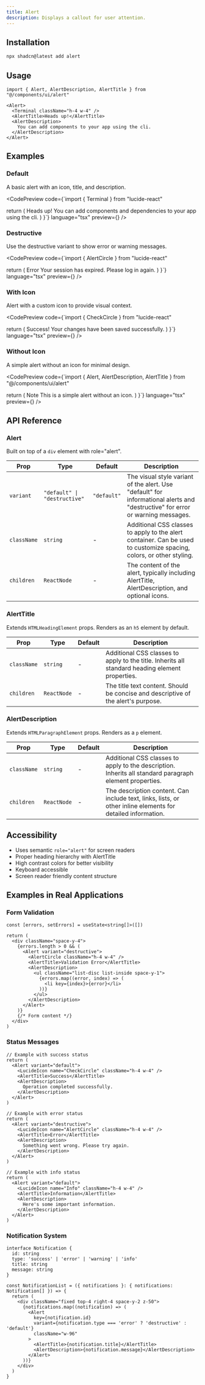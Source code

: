 ```yaml
---
title: Alert
description: Displays a callout for user attention.
---
```


## Installation

```bash
npx shadcn@latest add alert
```

## Usage

```tsx
import { Alert, AlertDescription, AlertTitle } from "@/components/ui/alert"
```

```tsx
<Alert>
  <Terminal className="h-4 w-4" />
  <AlertTitle>Heads up!</AlertTitle>
  <AlertDescription>
    You can add components to your app using the cli.
  </AlertDescription>
</Alert>
```

## Examples

### Default

A basic alert with an icon, title, and description.

<CodePreview 
  code={`import { Terminal } from "lucide-react"

  return (
    <Alert>
      <Terminal className="h-4 w-4" />
      <AlertTitle>Heads up!</AlertTitle>
      <AlertDescription>
        You can add components and dependencies to your app using the cli.
      </AlertDescription>
    </Alert>
  )
}`} 
  language="tsx" 
  preview={<AlertDemo />} 
/>

### Destructive

Use the destructive variant to show error or warning messages.

<CodePreview 
  code={`import { AlertCircle } from "lucide-react"

  return (
    <Alert variant="destructive">
      <AlertCircle className="h-4 w-4" />
      <AlertTitle>Error</AlertTitle>
      <AlertDescription>
        Your session has expired. Please log in again.
      </AlertDescription>
    </Alert>
  )
}`} 
  language="tsx" 
  preview={<AlertDestructive />} 
/>

### With Icon

Alert with a custom icon to provide visual context.

<CodePreview 
  code={`import { CheckCircle } from "lucide-react"

  return (
    <Alert>
      <CheckCircle className="h-4 w-4" />
      <AlertTitle>Success!</AlertTitle>
      <AlertDescription>
        Your changes have been saved successfully.
      </AlertDescription>
    </Alert>
  )
}`} 
  language="tsx" 
  preview={<AlertWithIcon />} 
/>

### Without Icon

A simple alert without an icon for minimal design.

<CodePreview 
  code={`import { Alert, AlertDescription, AlertTitle } from "@/components/ui/alert"

  return (
    <Alert>
      <AlertTitle>Note</AlertTitle>
      <AlertDescription>
        This is a simple alert without an icon.
      </AlertDescription>
    </Alert>
  )
}`} 
  language="tsx" 
  preview={<AlertWithoutIcon />} 
/>

## API Reference

### Alert

Built on top of a `div` element with role="alert".

| Prop | Type | Default | Description |
| --- | --- | --- | --- |
| `variant` | `"default" \| "destructive"` | `"default"` | The visual style variant of the alert. Use "default" for informational alerts and "destructive" for error or warning messages. |
| `className` | `string` | - | Additional CSS classes to apply to the alert container. Can be used to customize spacing, colors, or other styling. |
| `children` | `ReactNode` | - | The content of the alert, typically including AlertTitle, AlertDescription, and optional icons. |

### AlertTitle

Extends `HTMLHeadingElement` props. Renders as an `h5` element by default.

| Prop | Type | Default | Description |
| --- | --- | --- | --- |
| `className` | `string` | - | Additional CSS classes to apply to the title. Inherits all standard heading element properties. |
| `children` | `ReactNode` | - | The title text content. Should be concise and descriptive of the alert's purpose. |

### AlertDescription

Extends `HTMLParagraphElement` props. Renders as a `p` element.

| Prop | Type | Default | Description |
| --- | --- | --- | --- |
| `className` | `string` | - | Additional CSS classes to apply to the description. Inherits all standard paragraph element properties. |
| `children` | `ReactNode` | - | The description content. Can include text, links, lists, or other inline elements for detailed information. |

## Accessibility

- Uses semantic `role="alert"` for screen readers
- Proper heading hierarchy with AlertTitle
- High contrast colors for better visibility
- Keyboard accessible
- Screen reader friendly content structure

## Examples in Real Applications

### Form Validation

```tsx
const [errors, setErrors] = useState<string[]>([])

return (
  <div className="space-y-4">
    {errors.length > 0 && (
      <Alert variant="destructive">
        <AlertCircle className="h-4 w-4" />
        <AlertTitle>Validation Error</AlertTitle>
        <AlertDescription>
          <ul className="list-disc list-inside space-y-1">
            {errors.map((error, index) => (
              <li key={index}>{error}</li>
            ))}
          </ul>
        </AlertDescription>
      </Alert>
    )}
    {/* Form content */}
  </div>
)
```

### Status Messages

```tsx
// Example with success status
return (
  <Alert variant="default">
    <LucideIcon name="CheckCircle" className="h-4 w-4" />
    <AlertTitle>Success</AlertTitle>
    <AlertDescription>
      Operation completed successfully.
    </AlertDescription>
  </Alert>
)

// Example with error status
return (
  <Alert variant="destructive">
    <LucideIcon name="AlertCircle" className="h-4 w-4" />
    <AlertTitle>Error</AlertTitle>
    <AlertDescription>
      Something went wrong. Please try again.
    </AlertDescription>
  </Alert>
)

// Example with info status
return (
  <Alert variant="default">
    <LucideIcon name="Info" className="h-4 w-4" />
    <AlertTitle>Information</AlertTitle>
    <AlertDescription>
      Here's some important information.
    </AlertDescription>
  </Alert>
)
```

### Notification System

```tsx
interface Notification {
  id: string
  type: 'success' | 'error' | 'warning' | 'info'
  title: string
  message: string
}

const NotificationList = ({ notifications }: { notifications: Notification[] }) => {
  return (
    <div className="fixed top-4 right-4 space-y-2 z-50">
      {notifications.map((notification) => (
        <Alert 
          key={notification.id}
          variant={notification.type === 'error' ? 'destructive' : 'default'}
          className="w-96"
        >
          <AlertTitle>{notification.title}</AlertTitle>
          <AlertDescription>{notification.message}</AlertDescription>
        </Alert>
      ))}
    </div>
  )
}
```